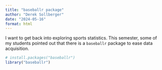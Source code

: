 ```yaml
---
title: "baseballr package"
author: "Derek Sollberger"
date: "2024-05-16"
format: html
---
```


I want to get back into exploring sports statistics.  This semester, some of my students pointed out that there is a `baseballr` package to ease data acquisition.

```r
# install.packages("baseballr")
library("baseballr")
```

